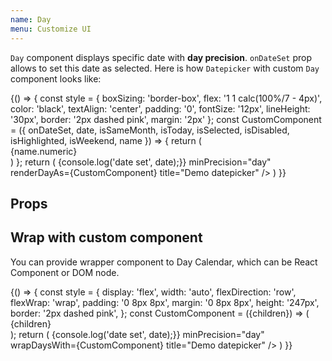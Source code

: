```yaml
---
name: Day
menu: Customize UI
---
```


`Day` component displays specific date with __day precision__. `onDateSet` prop allows to set this date as selected. Here is how `Datepicker` with custom `Day` component looks like:

<Playground>
  {() => {
    const style = {
      boxSizing: 'border-box',
      flex: '1 1 calc(100%/7 - 4px)',
      color: 'black',
      textAlign: 'center',
      padding: '0',
      fontSize: '12px',
      lineHeight: '30px',
      border: '2px dashed pink',
      margin: '2px'
    };
    const CustomComponent = ({
     onDateSet,
     date,
     isSameMonth,
     isToday,
     isSelected,
     isDisabled,
     isHighlighted,
     isWeekend,
     name
   }) => {
      return (
        <div style={style}>
          {name.numeric}
        </div>
      )
    };
    return (
      <Datepicker
        onDateSet={date => {console.log('date set', date);}}
        minPrecision="day"
        renderDayAs={CustomComponent}
        title="Demo datepicker" />
    )
  }}
</Playground>

## Props
<Props of={Day} />

## Wrap with custom component
You can provide wrapper component to Day Calendar, which can be React Component or DOM node.

<Playground>
  {() => {
    const style = {
      display: 'flex',
      width: 'auto',
      flexDirection: 'row',
      flexWrap: 'wrap',
      padding: '0 8px 8px',
      margin: '0 8px 8px',
      height: '247px',
      border: '2px dashed pink',
    };
    const CustomComponent = ({children}) => (
      <div style={style}>{children}</div>
    );
    return (
      <Datepicker
        onDateSet={date => {console.log('date set', date);}}
        minPrecision="day"
        wrapDaysWith={CustomComponent}
        title="Demo datepicker" />
    )
  }}
</Playground>


